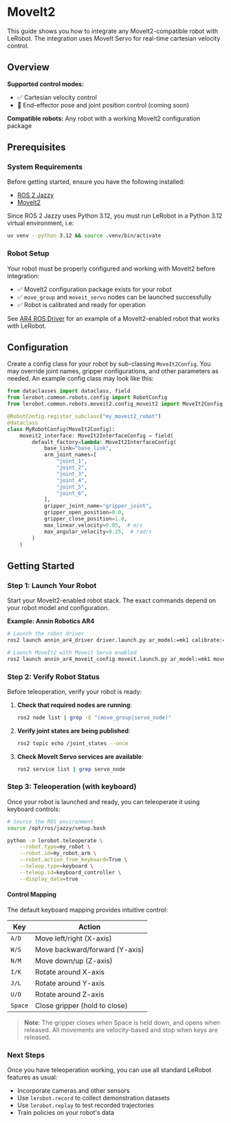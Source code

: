 # MoveIt2

This guide shows you how to integrate any MoveIt2-compatible robot with LeRobot. The integration uses MoveIt Servo for real-time cartesian velocity control.

## Overview

**Supported control modes:**
- ✅ Cartesian velocity control
- 🚧 End-effector pose and joint position control (coming soon)

**Compatible robots:** Any robot with a working MoveIt2 configuration package

## Prerequisites

### System Requirements

Before getting started, ensure you have the following installed:

- [ROS 2 Jazzy](https://docs.ros.org/en/jazzy/Installation.html)  
- [MoveIt2](https://moveit.ai/install-moveit2/binary)


Since ROS 2 Jazzy uses Python 3.12, you must run LeRobot in a Python 3.12 virtual environment, i.e:
```bash
uv venv --python 3.12 && source .venv/bin/activate
```

### Robot Setup

Your robot must be properly configured and working with MoveIt2 before integration:

- ✅ MoveIt2 configuration package exists for your robot
- ✅ `move_group` and `moveit_servo` nodes can be launched successfully
- ✅ Robot is calibrated and ready for operation

See [AR4 ROS Driver](https://github.com/ycheng517/ar4_ros_driver) for an example of a MoveIt2-enabled robot that works with LeRobot.

## Configuration

Create a config class for your robot by sub-classing `MoveIt2Config`. 
You may override joint names, gripper configurations, and other parameters as needed. 
An example config class may look like this:

```python
from dataclasses import dataclass, field
from lerobot.common.robots.config import RobotConfig
from lerobot.common.robots.moveit2.config_moveit2 import MoveIt2Config, MoveIt2InterfaceConfig

@RobotConfig.register_subclass("my_moveit2_robot")
@dataclass
class MyRobotConfig(MoveIt2Config):
    moveit2_interface: MoveIt2InterfaceConfig = field(
        default_factory=lambda: MoveIt2InterfaceConfig(
            base_link="base_link",
            arm_joint_names=[
                "joint_1",
                "joint_2", 
                "joint_3",
                "joint_4",
                "joint_5",
                "joint_6",
            ],
            gripper_joint_name="gripper_joint",
            gripper_open_position=0.0,
            gripper_close_position=1.0,
            max_linear_velocity=0.05,  # m/s
            max_angular_velocity=0.25,  # rad/s
        )
    )
```

## Getting Started

### Step 1: Launch Your Robot

Start your MoveIt2-enabled robot stack.
The exact commands depend on your robot model and configuration. 

**Example: Annin Robotics AR4**
```bash
# Launch the robot driver
ros2 launch annin_ar4_driver driver.launch.py ar_model:=mk1 calibrate:=True

# Launch MoveIt2 with Moveit Servo enabled
ros2 launch annin_ar4_moveit_config moveit.launch.py ar_model:=mk1 moveit_servo:=True
```

### Step 2: Verify Robot Status

Before teleoperation, verify your robot is ready:

1. **Check that required nodes are running**:
   ```bash
   ros2 node list | grep -E "(move_group|servo_node)"
   ```

2. **Verify joint states are being published**:
   ```bash
   ros2 topic echo /joint_states --once
   ```

3. **Check MoveIt Servo services are available**:
   ```bash
   ros2 service list | grep servo_node
   ```

### Step 3: Teleoperation (with keyboard)

Once your robot is launched and ready, you can teleoperate it using keyboard controls:

```bash
# Source the ROS environment
source /opt/ros/jazzy/setup.bash

python -m lerobot.teleoperate \
    --robot.type=my_robot \
    --robot.id=my_robot_arm \
    --robot.action_from_keyboard=True \
    --teleop.type=keyboard \
    --teleop.id=keyboard_controller \
    --display_data=true
```

#### Control Mapping

The default keyboard mapping provides intuitive control:

| Key | Action |
|-----|--------|
| `A/D` | Move left/right (X-axis) |
| `W/S` | Move backward/forward (Y-axis) |
| `N/M` | Move down/up (Z-axis) |
| `I/K` | Rotate around X-axis |
| `J/L` | Rotate around Y-axis |
| `U/O` | Rotate around Z-axis |
| `Space` | Close gripper (hold to close) |

> **Note**: The gripper closes when Space is held down, and opens when released. All movements are velocity-based and stop when keys are released.

### Next Steps

Once you have teleoperation working, you can use all standard LeRobot features as usual:

- Incorporate cameras and other sensors
- Use `lerobot.record` to collect demonstration datasets
- Use `lerobot.replay` to test recorded trajectories  
- Train policies on your robot's data
